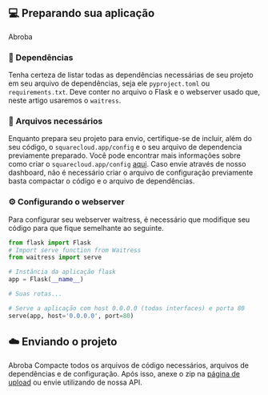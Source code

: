 <Snippet src="_snippets/python-introduction" />

## 💻 Preparando sua aplicação
Abroba

### 📖 Dependências

Tenha certeza de listar todas as dependências necessárias de seu projeto em seu arquivo de dependências, seja ele `pyproject.toml` ou `requirements.txt`.
Deve conter no arquivo o Flask e o webserver usado que, neste artigo usaremos o `waitress`.

<Snippet src="_snippets/requirements-txt" />

### 📂 Arquivos necessários

Enquanto prepara seu projeto para envio, certifique-se de incluir, além do seu código, o `squarecloud.app/config` e o seu arquivo de dependencia previamente preparado.
Você pode encontrar mais informações sobre como criar o `squarecloud.app/config` [aqui](https://docs.squarecloud.app/getting-started/config-file). Caso envie através de nosso dashboard, não é necessário criar 
o arquivo de configuração previamente basta compactar o código e o arquivo de dependências.


### ⚙️ Configurando o webserver

Para configurar seu webserver waitress, é necessário que modifique seu código para que fique semelhante ao seguinte.

```python
from flask import Flask
# Import serve function from Waitress
from waitress import serve

# Instância da aplicação flask
app = Flask(__name__)

# Suas rotas...

# Serve a aplicação com host 0.0.0.0 (todas interfaces) e porta 80
serve(app, host='0.0.0.0', port=80)
```

## ☁️ Enviando o projeto

Abroba
Compacte todos os arquivos de código necessários, arquivos de dependências e de configuração. Após isso, anexe o zip na [página de upload](https://squarecloud.app/dashboard/upload)
ou envie utilizando de nossa API.
